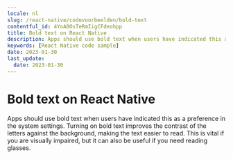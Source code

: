 ```yaml
---
locale: nl
slug: /react-native/codevoorbeelden/bold-text
contentful_id: 4YoA0OsTeRmIigCFdeohpp
title: Bold text on React Native
description: Apps should use bold text when users have indicated this as a preference in the system settings.
keywords: [React Native code sample]
date: 2023-01-30
last_update:
  date: 2023-01-30
---
```


# Bold text on React Native

Apps should use bold text when users have indicated this as a preference in the system settings. Turning on bold text improves the contrast of the letters against the background, making the text easier to read. This is vital if you are visually impaired, but it can also be useful if you need reading glasses.

<CodeSample id="text-bold" locale="nl" platform="react native"/>
